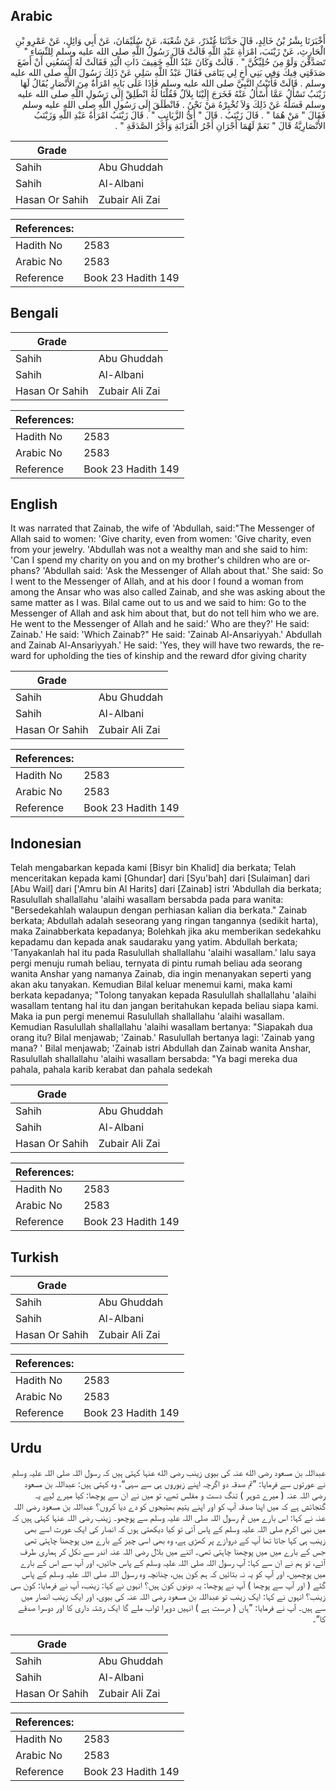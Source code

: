## Arabic


<div dir="rtl" lang="ar" style={{fontSize:'larger',backgroundColor:'#f8f9fa',padding:20}}>
أَخْبَرَنَا بِشْرُ بْنُ خَالِدٍ، قَالَ حَدَّثَنَا غُنْدَرٌ، عَنْ شُعْبَةَ، عَنْ سُلَيْمَانَ، عَنْ أَبِي وَائِلٍ، عَنْ عَمْرِو بْنِ الْحَارِثِ، عَنْ زَيْنَبَ، امْرَأَةِ عَبْدِ اللَّهِ قَالَتْ قَالَ رَسُولُ اللَّهِ صلى الله عليه وسلم لِلنِّسَاءِ ‏"‏ تَصَدَّقْنَ وَلَوْ مِنَ حُلِيِّكُنَّ ‏"‏ ‏.‏ قَالَتْ وَكَانَ عَبْدُ اللَّهِ خَفِيفَ ذَاتِ الْيَدِ فَقَالَتْ لَهُ أَيَسَعُنِي أَنْ أَضَعَ صَدَقَتِي فِيكَ وَفِي بَنِي أَخٍ لِي يَتَامَى فَقَالَ عَبْدُ اللَّهِ سَلِي عَنْ ذَلِكَ رَسُولَ اللَّهِ صلى الله عليه وسلم ‏.‏ قَالَتْ فَأَتَيْتُ النَّبِيَّ صلى الله عليه وسلم فَإِذَا عَلَى بَابِهِ امْرَأَةٌ مِنَ الأَنْصَارِ يُقَالُ لَهَا زَيْنَبُ تَسْأَلُ عَمَّا أَسْأَلُ عَنْهُ فَخَرَجَ إِلَيْنَا بِلاَلٌ فَقُلْنَا لَهُ انْطَلِقْ إِلَى رَسُولِ اللَّهِ صلى الله عليه وسلم فَسَلْهُ عَنْ ذَلِكَ وَلاَ تُخْبِرْهُ مَنْ نَحْنُ ‏.‏ فَانْطَلَقَ إِلَى رَسُولِ اللَّهِ صلى الله عليه وسلم فَقَالَ ‏"‏ مَنْ هُمَا ‏"‏ ‏.‏ قَالَ زَيْنَبُ ‏.‏ قَالَ ‏"‏ أَىُّ الزَّيَانِبِ ‏"‏ ‏.‏ قَالَ زَيْنَبُ امْرَأَةُ عَبْدِ اللَّهِ وَزَيْنَبُ الأَنْصَارِيَّةُ قَالَ ‏"‏ نَعَمْ لَهُمَا أَجْرَانِ أَجْرُ الْقَرَابَةِ وَأَجْرُ الصَّدَقَةِ ‏"‏ ‏.‏
</div>
<div style={{backgroundColor:'#f8f9fa',padding:20, marginBottom: 10}}><table> <thead> <tr> <th>Grade</th> <th></th> </tr> </thead> <tbody> <tr><td>Sahih</td><td>Abu Ghuddah</td></tr><tr><td>Sahih</td><td>Al-Albani</td></tr><tr><td>Hasan Or Sahih</td><td>Zubair Ali Zai</td></tr></tbody></table><table> <thead> <tr> <th>References:</th> <th></th> </tr> </thead> <tbody><tr><td>Hadith No</td><td>2583</td></tr><tr><td>Arabic No</td><td>2583</td></tr><tr><td>Reference</td><td>Book 23 Hadith 149</td></tr></tbody></table></div>

## Bengali


<div dir="ltr" lang="bn" style={{fontSize:'larger',backgroundColor:'#f8f9fa',padding:20}}>

</div>
<div style={{backgroundColor:'#f8f9fa',padding:20, marginBottom: 10}}><table> <thead> <tr> <th>Grade</th> <th></th> </tr> </thead> <tbody> <tr><td>Sahih</td><td>Abu Ghuddah</td></tr><tr><td>Sahih</td><td>Al-Albani</td></tr><tr><td>Hasan Or Sahih</td><td>Zubair Ali Zai</td></tr></tbody></table><table> <thead> <tr> <th>References:</th> <th></th> </tr> </thead> <tbody><tr><td>Hadith No</td><td>2583</td></tr><tr><td>Arabic No</td><td>2583</td></tr><tr><td>Reference</td><td>Book 23 Hadith 149</td></tr></tbody></table></div>

## English


<div dir="ltr" lang="en" style={{fontSize:'larger',backgroundColor:'#f8f9fa',padding:20}}>
It was narrated that Zainab, the wife of 'Abdullah, said:"The Messenger of Allah said to women: 'Give charity, even from women: 'Give charity, even from your jewelry. 'Abdullah was not a wealthy man and she said to him: 'Can I spend my charity on you and on my brother's children who are orphans? 'Abdullah said: 'Ask the Messenger of Allah about that.' She said: So I went to the Messenger of Allah, and at his door I found a woman from among the Ansar who was also called Zainab, and she was asking about the same matter as I was. Bilal came out to us and we said to him: Go to the Messenger of Allah and ask him about that, but do not tell him who we are. He went to the Messenger of Allah and he said:' Who are they?' He said: Zainab.' He said: 'Which Zainab?" He said: 'Zainab Al-Ansariyyah.' Abdullah and Zainab Al-Ansariyyah.' He said: 'Yes, they will have two rewards, the reward for upholding the ties of kinship and the reward dfor giving charity
</div>
<div style={{backgroundColor:'#f8f9fa',padding:20, marginBottom: 10}}><table> <thead> <tr> <th>Grade</th> <th></th> </tr> </thead> <tbody> <tr><td>Sahih</td><td>Abu Ghuddah</td></tr><tr><td>Sahih</td><td>Al-Albani</td></tr><tr><td>Hasan Or Sahih</td><td>Zubair Ali Zai</td></tr></tbody></table><table> <thead> <tr> <th>References:</th> <th></th> </tr> </thead> <tbody><tr><td>Hadith No</td><td>2583</td></tr><tr><td>Arabic No</td><td>2583</td></tr><tr><td>Reference</td><td>Book 23 Hadith 149</td></tr></tbody></table></div>

## Indonesian


<div dir="ltr" lang="id" style={{fontSize:'larger',backgroundColor:'#f8f9fa',padding:20}}>
Telah mengabarkan kepada kami [Bisyr bin Khalid] dia berkata; Telah menceritakan kepada kami [Ghundar] dari [Syu'bah] dari [Sulaiman] dari [Abu Wail] dari ['Amru bin Al Harits] dari [Zainab] istri 'Abdullah dia berkata; Rasulullah shallallahu 'alaihi wasallam bersabda pada para wanita: "Bersedekahlah walaupun dengan perhiasan kalian dia berkata." Zainab berkata; Abdullah adalah seseorang yang ringan tangannya (sedikit harta), maka Zainabberkata kepadanya; Bolehkah jika aku memberikan sedekahku kepadamu dan kepada anak saudaraku yang yatim. Abdullah berkata; 'Tanyakanlah hal itu pada Rasulullah shallallahu 'alaihi wasallam.' lalu saya pergi menuju rumah beliau, ternyata di pintu rumah beliau ada seorang wanita Anshar yang namanya Zainab, dia ingin menanyakan seperti yang akan aku tanyakan. Kemudian Bilal keluar menemui kami, maka kami berkata kepadanya; "Tolong tanyakan kepada Rasulullah shallallahu 'alaihi wasallam tentang hal itu dan jangan beritahukan kepada beliau siapa kami. Maka ia pun pergi menemui Rasulullah shallallahu 'alaihi wasallam. Kemudian Rasulullah shallallahu 'alaihi wasallam bertanya: "Siapakah dua orang itu? Bilal menjawab; 'Zainab.' Rasulullah bertanya lagi: 'Zainab yang mana? ' Bilal menjawab; 'Zainab istri Abdullah dan Zainab wanita Anshar, Rasulullah shallallahu 'alaihi wasallam bersabda: "Ya bagi mereka dua pahala, pahala karib kerabat dan pahala sedekah
</div>
<div style={{backgroundColor:'#f8f9fa',padding:20, marginBottom: 10}}><table> <thead> <tr> <th>Grade</th> <th></th> </tr> </thead> <tbody> <tr><td>Sahih</td><td>Abu Ghuddah</td></tr><tr><td>Sahih</td><td>Al-Albani</td></tr><tr><td>Hasan Or Sahih</td><td>Zubair Ali Zai</td></tr></tbody></table><table> <thead> <tr> <th>References:</th> <th></th> </tr> </thead> <tbody><tr><td>Hadith No</td><td>2583</td></tr><tr><td>Arabic No</td><td>2583</td></tr><tr><td>Reference</td><td>Book 23 Hadith 149</td></tr></tbody></table></div>

## Turkish


<div dir="ltr" lang="tr" style={{fontSize:'larger',backgroundColor:'#f8f9fa',padding:20}}>

</div>
<div style={{backgroundColor:'#f8f9fa',padding:20, marginBottom: 10}}><table> <thead> <tr> <th>Grade</th> <th></th> </tr> </thead> <tbody> <tr><td>Sahih</td><td>Abu Ghuddah</td></tr><tr><td>Sahih</td><td>Al-Albani</td></tr><tr><td>Hasan Or Sahih</td><td>Zubair Ali Zai</td></tr></tbody></table><table> <thead> <tr> <th>References:</th> <th></th> </tr> </thead> <tbody><tr><td>Hadith No</td><td>2583</td></tr><tr><td>Arabic No</td><td>2583</td></tr><tr><td>Reference</td><td>Book 23 Hadith 149</td></tr></tbody></table></div>

## Urdu


<div dir="rtl" lang="ur" style={{fontSize:'larger',backgroundColor:'#f8f9fa',padding:20}}>
عبداللہ بن مسعود رضی الله عنہ کی بیوی زینب رضی الله عنہا کہتی ہیں کہ رسول اللہ صلی اللہ علیہ وسلم نے عورتوں سے فرمایا: ”تم صدقہ دو اگرچہ اپنے زیوروں ہی سے سہی“، وہ کہتی ہیں: عبداللہ بن مسعود رضی اللہ عنہ ( میرے شوہر ) تنگ دست و مفلس تھے، تو میں نے ان سے پوچھا: کیا میرے لیے یہ گنجائش ہے کہ میں اپنا صدقہ آپ کو اور اپنے یتیم بھتیجوں کو دے دیا کروں؟ عبداللہ بن مسعود رضی اللہ عنہ نے کہا: اس بارے میں تم رسول اللہ صلی اللہ علیہ وسلم سے پوچھو۔ زینب رضی اللہ عنہا کہتی ہیں کہ میں نبی اکرم صلی اللہ علیہ وسلم کے پاس آئی تو کیا دیکھتی ہوں کہ انصار کی ایک عورت اسے بھی زینب ہی کہا جاتا تھا آپ کے دروازے پر کھڑی ہے، وہ بھی اسی چیز کے بارے میں پوچھنا چاہتی تھی جس کے بارے میں میں پوچھنا چاہتی تھی۔ اتنے میں بلال رضی اللہ عنہ اندر سے نکل کر ہماری طرف آئے، تو ہم نے ان سے کہا: آپ رسول اللہ صلی اللہ علیہ وسلم کے پاس جائیں، اور آپ سے اس کے بارے میں پوچھیں، اور آپ کو یہ نہ بتائیں کہ ہم کون ہیں، چنانچہ وہ رسول اللہ صلی اللہ علیہ وسلم کے پاس گئے ( اور آپ سے پوچھا ) آپ نے پوچھا: یہ دونوں کون ہیں؟ انہوں نے کہا: زینب، آپ نے فرمایا: کون سی زینب؟ انہوں نے کہا: ایک زینب تو عبداللہ بن مسعود رضی اللہ عنہ کی بیوی، اور ایک زینب انصار میں سے ہیں۔ آپ نے فرمایا: ”ہاں ( درست ہے ) انہیں دوہرا ثواب ملے گا ایک رشتہ داری کا اور دوسرا صدقے کا“۔
</div>
<div style={{backgroundColor:'#f8f9fa',padding:20, marginBottom: 10}}><table> <thead> <tr> <th>Grade</th> <th></th> </tr> </thead> <tbody> <tr><td>Sahih</td><td>Abu Ghuddah</td></tr><tr><td>Sahih</td><td>Al-Albani</td></tr><tr><td>Hasan Or Sahih</td><td>Zubair Ali Zai</td></tr></tbody></table><table> <thead> <tr> <th>References:</th> <th></th> </tr> </thead> <tbody><tr><td>Hadith No</td><td>2583</td></tr><tr><td>Arabic No</td><td>2583</td></tr><tr><td>Reference</td><td>Book 23 Hadith 149</td></tr></tbody></table></div>